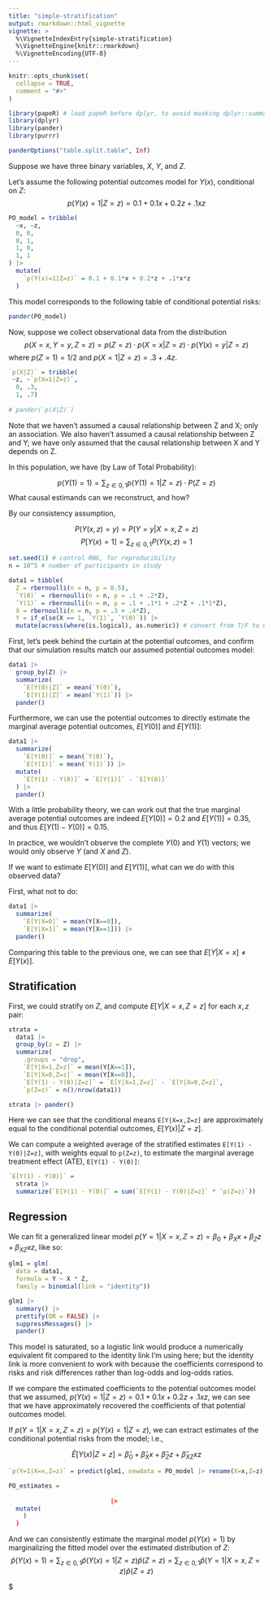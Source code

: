 ```yaml
---
title: "simple-stratification"
output: rmarkdown::html_vignette
vignette: >
  %\VignetteIndexEntry{simple-stratification}
  %\VignetteEngine{knitr::rmarkdown}
  %\VignetteEncoding{UTF-8}
---
```


```r
knitr::opts_chunk$set(
  collapse = TRUE,
  comment = "#>"
)
```

```r

library(papeR) # load papeR before dplyr, to avoid masking dplyr::summarize
library(dplyr)
library(pander)
library(purrr)

panderOptions("table.split.table", Inf)
```

Suppose we have three binary variables, $X$, $Y$, and $Z$.

Let's assume the following potential outcomes model for $Y(x)$, conditional on $Z$:
$$p(Y(x)=1 | Z=z) = 0.1 + 0.1x + 0.2z + .1xz$$
```r

PO_model = tribble(
  ~x, ~z,
  0, 0,
  0, 1,
  1, 0,
  1, 1
) |> 
  mutate(
    `p(Y(x)=1|Z=z)` = 0.1 + 0.1*x + 0.2*z + .1*x*z
  )

```

This model corresponds to the following table of conditional potential risks:

```r
pander(PO_model)
```

Now, suppose we collect observational data from the distribution 
$$p(X=x,Y=y,Z=z) = p(Z=z)\cdot p(X=x |Z = z) \cdot p(Y(x)=y|Z=z)$$ 
where $p(Z=1) = 1/2$ and $p(X=1|Z=z) = .3 + .4z$.

```r

`p(X|Z)` = tribble(
 ~z, ~`p(X=1|Z=z)`,
  0, .3,
  1, .7)
  
# pander(`p(X|Z)`)

```

Note that we haven't assumed a causal relationship between Z and X; only an association. We also haven't assumed a causal relationship between Z and Y; we have only assumed that the causal relationship between X and Y depends on Z.

In this population, we have (by Law of Total Probability):

$$p(Y(1)=1) = \sum_{z\in {0,1}} p(Y(1)=1|Z=z)\cdot P(Z=z)$$
What causal estimands can we reconstruct, and how?

By our consistency assumption,

$$P(Y(x,z)=y) = P(Y=y|X=x,Z=z)$$
$$P[Y(x)=1] = \sum_{z\in{0,1}}P(Y(x,z)=1$$

```r

set.seed(1) # control RNG, for reproducibility
n = 10^5 # number of participants in study

data1 = tibble(
  Z = rbernoulli(n = n, p = 0.5),
  `Y(0)` = rbernoulli(n = n, p = .1 + .2*Z),
  `Y(1)` = rbernoulli(n = n, p = .1 + .1*1 + .2*Z + .1*1*Z),
  X = rbernoulli(n = n, p = .3 + .4*Z),
  Y = if_else(X == 1, `Y(1)`, `Y(0)`)) |> 
  mutate(across(where(is.logical), as.numeric)) # convert from T/F to 0/1

```

First, let's peek behind the curtain at the potential outcomes, and confirm that our simulation results match our assumed potential outcomes model:

```r

data1 |> 
  group_by(Z) |> 
  summarize(
    `E[Y(0)|Z]` = mean(`Y(0)`),
    `E[Y(1)|Z]` = mean(`Y(1)`)) |> 
  pander()

```

Furthermore, we can use the potential outcomes to directly estimate the marginal average potential outcomes, $E[Y(0)]$ and $E[Y(1)]$:

```r

data1 |> 
  summarize(
    `E[Y(0)]` = mean(`Y(0)`),
    `E[Y(1)]` = mean(`Y(1)`)) |>  
  mutate(
    `E[Y(1) - Y(0)]` = `E[Y(1)]` - `E[Y(0)]` 
  ) |> 
  pander()

```

With a little probability theory, we can work out that the true marginal average potential outcomes are indeed $E[Y(0)] = 0.2$ and $E[Y(1)] = 0.35$, and thus $E[Y(1) - Y(0)] = 0.15$.

In practice, we wouldn't observe the complete $Y(0)$ and $Y(1)$ vectors; 
we would only observe $Y$ (and $X$ and $Z$).

If we want to estimate $E[Y(0)]$ and $E[Y(1)]$, what can we do with this observed data?

First, what not to do:

```r

data1 |> 
  summarize(
    `E[Y|X=0]` = mean(Y[X==0]),
    `E[Y|X=1]` = mean(Y[X==1])) |>  
  pander()

```

Comparing this table to the previous one, we can see that $E[Y|X=x] \neq E[Y(x)]$.

## Stratification

First, we could stratify on $Z$, and compute $E[Y|X=x,Z=z]$ for each $x,z$ pair: 

```r

strata =
  data1 |> 
  group_by(z = Z) |> 
  summarize(
    .groups = "drop",
    `E[Y|X=1,Z=z]` = mean(Y[X==1]),
    `E[Y|X=0,Z=z]` = mean(Y[X==0]),
    `E[Y(1) - Y(0)|Z=z]` = `E[Y|X=1,Z=z]` - `E[Y|X=0,Z=z]`,
    `p(Z=z)` = n()/nrow(data1))

strata |> pander()

```

Here we can see that the conditional means `E[Y|X=x,Z=z]` are approximately equal to the 
conditional potential outcomes, $E[Y(x)|Z=z]$.

We can compute a weighted average of the stratified estimates `E[Y(1) - Y(0)|Z=z]`, with weights equal to `p(Z=z)`, to 
estimate the marginal average treatment effect (ATE), `E[Y(1) - Y(0)]`:

```r

`E[Y(1) - Y(0)]` = 
  strata |> 
  summarize(`E[Y(1) - Y(0)]` = sum(`E[Y(1) - Y(0)|Z=z]` * `p(Z=z)`))

```

## Regression

We can fit a generalized linear model $p(Y=1|X=x,Z=z) = \beta_0+\beta_Xx +\beta_Zz + \beta_{XZ}xz$, like so:

```r

glm1 = glm(
  data = data1, 
  formula = Y ~ X * Z, 
  family = binomial(link = "identity"))

glm1 |> 
  summary() |> 
  prettify(OR = FALSE) |> 
  suppressMessages() |> 
  pander()

```

This model is saturated, so a logistic link would produce a numerically equivalent fit compared to the identity link I'm using here;
but the identity link is more convenient to work with because the coefficients correspond to risks and risk differences rather than log-odds and log-odds ratios.

If we compare the estimated coefficients to the potential outcomes model that we assumed, $p(Y(x)=1 | Z=z) = 0.1 + 0.1x + 0.2z + .1xz$, we can see that we have approximately recovered the coefficients of that potential outcomes model.

If $p(Y=1|X=x,Z=z) = p(Y(x)=1 | Z=z)$, we can extract estimates of the conditional potential risks from the model; i.e.,

$$\hat E[Y(x)|Z=z] = \hat\beta_0 + \hat\beta_Xx + \hat\beta_Zz + \hat\beta_{XZ}xz$$
```r

`p(Y=1|X=x,Z=z)` = predict(glm1, newdata = PO_model |> rename(X=x,Z=z))

PO_estimates = 
  
                            |> 
  mutate(
    )
  )

```


And we can consistently estimate the marginal model $p(Y(x)=1)$ by marginalizing the fitted model over the estimated distribution of $Z$:
$$\hat{p}(Y(x)=1) = \sum_{z\in{0,1}}{\hat{p}(Y(x)=1 | Z=z)}\hat{p}(Z=z)= \sum_{z\in{0,1}}{\hat{p}(Y=1|X=x,Z=z)}\hat{p}(Z=z)$$

$